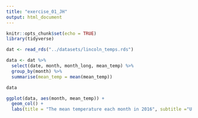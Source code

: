 ```yaml
---
title: "exercise_01_JH"
output: html_document
---
```


```r
knitr::opts_chunk$set(echo = TRUE)
library(tidyverse)

dat <- read_rds("../datasets/lincoln_temps.rds")

data <- dat %>% 
  select(date, month, month_long, mean_temp) %>%
  group_by(month) %>%
  summarise(mean_temp = mean(mean_temp))

data

ggplot(data, aes(month, mean_temp)) + 
  geom_col() +
  labs(title = "The mean temperature each month in 2016", subtitle ="U = °F", x = "month", y = "mean temperature")
``` 


```r

  

```


